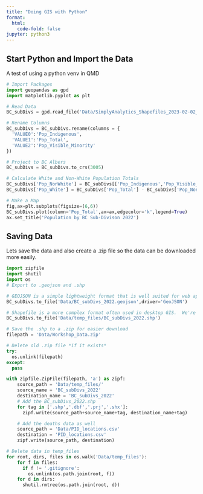 ```yaml
---
title: "Doing GIS with Python"
format:
  html:
    code-fold: false
jupyter: python3
---
```


## Start Python and Import the Data

A test of using a python venv in QMD



```python
# Import Packages
import geopandas as gpd
import matplotlib.pyplot as plt

# Read Data
BC_subDivs = gpd.read_file('Data/SimplyAnalytics_Shapefiles_2023-02-02_23_07_59_7fa10dab487cee919a8d7e30ddf85ff3.shp')

# Rename Columns
BC_subDivs = BC_subDivs.rename(columns = {
  'VALUE0':'Pop_Indigenous',
  'VALUE1':'Pop_Total',
  'VALUE2':'Pop_Visible_Minority'
})

# Project to BC Albers
BC_subDivs = BC_subDivs.to_crs(3005)

# Calculate White and Non-White Population Totals
BC_subDivs['Pop_NonWhite'] = BC_subDivs[['Pop_Indigenous','Pop_Visible_Minority']].sum(axis=1)
BC_subDivs['Pop_White'] = BC_subDivs['Pop_Total'] - BC_subDivs['Pop_NonWhite']

# Make a Map
fig,ax=plt.subplots(figsize=(6,6))
BC_subDivs.plot(column='Pop_Total',ax=ax,edgecolor='k',legend=True)
ax.set_title('Population by BC Sub-Divison 2022')

```

## Saving Data

Lets save the data and also create a .zip file so the data can be downloaded more easily.

```python
import zipfile
import shutil
import os
# Export to .geojson and .shp

# GEOJSON is a simple lightweight format that is well suited for web applications
BC_subDivs.to_file('Data/BC_subDivs_2022.geojson',driver='GeoJSON')

# Shapefile is a more complex format often used in desktop GIS.  We're saving to a temp folder because we will then zip the data for easier download
BC_subDivs.to_file('Data/temp_files/BC_subDivs_2022.shp')

# Save the .shp to a .zip for easier download
filepath = 'Data/Workshop_Data.zip'

# Delete old .zip file *if it exists*
try:
  os.unlink(filepath)
except:
  pass

with zipfile.ZipFile(filepath, 'a') as zipf:
    source_path = 'Data/temp_files/'
    source_name = 'BC_subDivs_2022'
    destination_name = 'BC_subDivs_2022'
    # Add the BC_subDivs_2022.shp
    for tag in ['.shp','.dbf','.prj','.shx']:
      zipf.write(source_path+source_name+tag, destination_name+tag)

    # Add the deaths data as well
    source_path = 'Data/PID_locations.csv'
    destination = 'PID_locations.csv'
    zipf.write(source_path, destination)

# Delete data in temp_files
for root, dirs, files in os.walk('Data/temp_files'):
    for f in files:
      if f != '.gitignore':
        os.unlink(os.path.join(root, f))
    for d in dirs:
      shutil.rmtree(os.path.join(root, d))

```